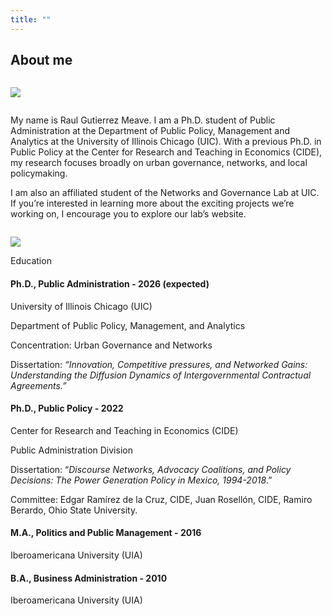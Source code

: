 ```yaml
---
title: ""
---
```


## About me

::: columns
::: {.column}
![](Images/Profile_photo.jpeg){fig-align="right"}
:::
:::

<div>

::: {.column}
My name is Raul Gutierrez Meave. I am a Ph.D. student of Public Administration at the Department of Public Policy, Management and Analytics at the University of Illinois Chicago (UIC). With a previous Ph.D. in Public Policy at the Center for Research and Teaching in Economics (CIDE), my research focuses broadly on urban governance, networks, and local policymaking.

I am also an affiliated student of the Networks and Governance Lab at UIC. If you're interested in learning more about the exciting projects we're working on, I encourage you to explore our lab's website.
:::

</div>

![](Images/NGL_Logo.jpg)

Education

#### **Ph.D., Public Administration - 2026 (expected)**

University of Illinois Chicago (UIC)

Department of Public Policy, Management, and Analytics

Concentration: Urban Governance and Networks

Dissertation: *“Innovation, Competitive pressures, and Networked Gains: Understanding the Diffusion Dynamics of Intergovernmental Contractual Agreements.”*

#### **Ph.D., Public Policy - 2022**

Center for Research and Teaching in Economics (CIDE)

Public Administration Division

Dissertation: “*Discourse Networks, Advocacy Coalitions, and Policy Decisions: The Power Generation Policy in Mexico, 1994-2018*.”

Committee: Edgar Ramírez de la Cruz, CIDE, Juan Rosellón, CIDE, Ramiro Berardo, Ohio State University. 

#### **M.A., Politics and Public Management - 2016**

Iberoamericana University (UIA)

#### **B.A., Business Administration - 2010**

Iberoamericana University (UIA)
